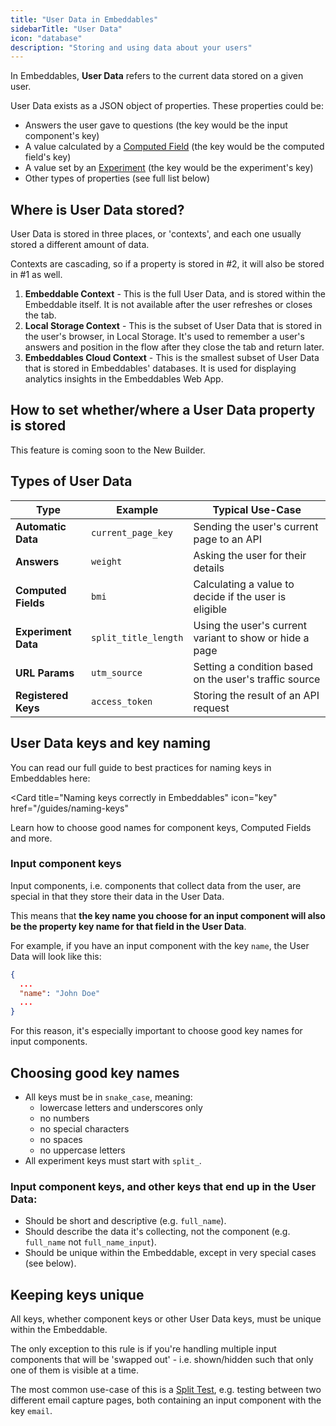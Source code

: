 ```yaml
---
title: "User Data in Embeddables"
sidebarTitle: "User Data"
icon: "database"
description: "Storing and using data about your users"
---
```


In Embeddables, **User Data** refers to the current data stored on a given user.

User Data exists as a JSON object of properties. These properties could be:
- Answers the user gave to questions (the key would be the input component's key)
- A value calculated by a [Computed Field](/features/computed-fields) (the key would be the computed field's key)
- A value set by an [Experiment](/features/split-testing) (the key would be the experiment's key)
- Other types of properties (see full list below)

## Where is User Data stored?

User Data is stored in three places, or 'contexts', and each one usually stored a different amount of data.

<Tip>
  Contexts are cascading, so if a property is stored in #2, it will also be stored in #1 as well.
</Tip>

1. **Embeddable Context** - This is the full User Data, and is stored within the Embeddable itself. It is not available after the user refreshes or closes the tab.
2. **Local Storage Context** - This is the subset of User Data that is stored in the user's browser, in Local Storage. It's used to remember a user's answers and position in the flow after they close the tab and return later.
3. **Embeddables Cloud Context** - This is the smallest subset of User Data that is stored in Embeddables' databases. It is used for displaying analytics insights in the Embeddables Web App.

## How to set whether/where a User Data property is stored

<Note>
  This feature is coming soon to the New Builder.
</Note>


## Types of User Data

| Type                | Example                      | Typical Use-Case                                        |
| ------------------- | ---------------------------- | ------------------------------------------------------- |
| **Automatic Data**  | `current_page_key`           | Sending the user's current page to an API               |
| **Answers**         | `weight`                     | Asking the user for their details                       |
| **Computed Fields** | `bmi`                        | Calculating a value to decide if the user is eligible   |
| **Experiment Data** | `split_title_length`         | Using the user's current variant to show or hide a page |
| **URL Params**      | `utm_source`                 | Setting a condition based on the user's traffic source  |
| **Registered Keys** | `access_token`               | Storing the result of an API request                    |

## User Data keys and key naming

You can read our full guide to best practices for naming keys in Embeddables here:

<Card
  title="Naming keys correctly in Embeddables"
  icon="key"
  href="/guides/naming-keys"
>
  Learn how to choose good names for component keys, Computed Fields and more.
</Card>

### Input component keys

Input components, i.e. components that collect data from the user, are special in that they store their data in the User Data.

This means that **the key name you choose for an input component will also be the property key name for that field in the User Data**.

For example, if you have an input component with the key `name`, the User Data will look like this:

```json
{
  ...
  "name": "John Doe"
  ...
}
```

For this reason, it's especially important to choose good key names for input components.

## Choosing good key names

- All keys must be in `snake_case`, meaning:
  - lowercase letters and underscores only
  - no numbers
  - no special characters
  - no spaces
  - no uppercase letters
- All experiment keys must start with `split_`.

### Input component keys, and other keys that end up in the User Data:
- Should be short and descriptive (e.g. `full_name`).
- Should describe the data it's collecting, not the component (e.g. `full_name` not `full_name_input`).
- Should be unique within the Embeddable, except in very special cases (see below).

## Keeping keys unique

All keys, whether component keys or other User Data keys, must be unique within the Embeddable.

The only exception to this rule is if you're handling multiple input components that will be 'swapped out' - i.e. shown/hidden such that only one of them is visible at a time.

The most common use-case of this is a [Split Test](/features/split-testing), e.g. testing between two different email capture pages, both containing an input component with the key `email`.



